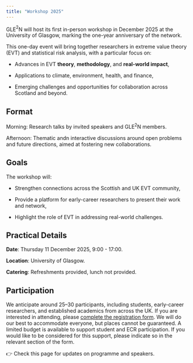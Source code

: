 ```yaml
---
title: "Workshop 2025"
---
```


GLE$^2$N will host its first in-person workshop in December 2025 at the University of Glasgow, marking the one-year anniversary of the network.

This one-day event will bring together researchers in extreme value theory (EVT) and statistical risk analysis, with a particular focus on:


- Advances in EVT **theory**, **methodology**, and **real-world impact**,

- Applications to climate, environment, health, and finance,

- Emerging challenges and opportunities for collaboration across Scotland and beyond.

## Format

Morning: Research talks by invited speakers and GLE$^2$N members.

Afternoon: Thematic andn interactive discussions around open problems and future directions, aimed at fostering new collaborations.

## Goals

The workshop will:

- Strengthen connections across the Scottish and UK EVT community,

- Provide a platform for early-career researchers to present their work and network,

- Highlight the role of EVT in addressing real-world challenges.

## Practical Details

**Date**: Thursday 11 December 2025, 9:00 - 17:00.

**Location**: University of Glasgow.

**Catering**: Refreshments provided, lunch not provided.


## Participation

We anticipate around 25–30 participants, including students, early-career researchers, and established academics from across the UK. If you are interested in attending, please [complete the registration form](https://docs.google.com/forms/d/e/1FAIpQLSc5FsqyhePd6dGF4YAtvcSCbGi2vZ8BBaLicKB_1o9vBR9Oeg/viewform?usp=header). We will do our best to accommodate everyone, but places cannot be guaranteed. A limited budget is available to support student and ECR participation. If you would like to be considered for this support, please indicate so in the relevant section of the form.

👉 Check this page for updates on programme and speakers.

